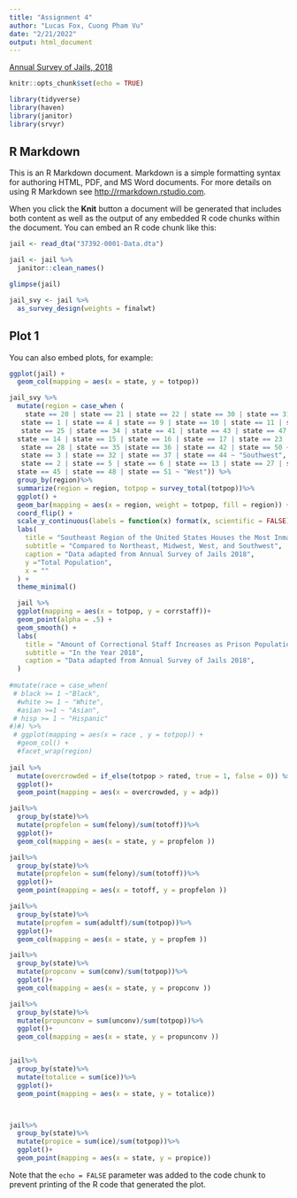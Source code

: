 ```yaml
---
title: "Assignment 4"
author: "Lucas Fox, Cuong Pham Vu"
date: "2/21/2022"
output: html_document
---
```


[Annual Survey of Jails, 2018](https://www.icpsr.umich.edu/web/NACJD/series/7/studies)

```r
knitr::opts_chunk$set(echo = TRUE)

library(tidyverse)
library(haven)
library(janitor)
library(srvyr)


```

## R Markdown

This is an R Markdown document. Markdown is a simple formatting syntax for authoring HTML, PDF, and MS Word documents. For more details on using R Markdown see <http://rmarkdown.rstudio.com>.

When you click the **Knit** button a document will be generated that includes both content as well as the output of any embedded R code chunks within the document. You can embed an R code chunk like this:

```r
jail <- read_dta("37392-0001-Data.dta")

jail <- jail %>%
  janitor::clean_names()

glimpse(jail)

jail_svy <- jail %>%
  as_survey_design(weights = finalwt)
```

## Plot 1

You can also embed plots, for example:

```r
ggplot(jail) +
  geom_col(mapping = aes(x = state, y = totpop))

jail_svy %>%
  mutate(region = case_when (
    state == 20 | state == 21 | state == 22 | state == 30 | state == 31 | state == 33 | state == 39 ~ "Northeast",
   state == 1 | state == 4 | state == 9 | state == 10 | state == 11 | state == 18 | state == 19 |
   state == 25 | state == 34 | state == 41 | state == 43 | state == 47 | state == 49 ~ "Southeast", 
  state == 14 | state == 15 | state == 16 | state == 17 | state == 23 | state == 24 | state == 26 |
   state == 28 | state == 35 |state == 36 | state == 42 | state == 50 ~ "Midwest", 
   state == 3 | state == 32 | state == 37 | state == 44 ~ "Southwest", 
   state == 2 | state == 5 | state == 6 | state == 13 | state == 27 | state == 29 | state == 38 | 
  state == 45 | state == 48 | state == 51 ~ "West")) %>%
  group_by(region)%>%
  summarize(region = region, totpop = survey_total(totpop))%>% 
  ggplot() +
  geom_bar(mapping = aes(x = region, weight = totpop, fill = region)) +
  coord_flip() + 
  scale_y_continuous(labels = function(x) format(x, scientific = FALSE)) +
  labs(
    title = "Southeast Region of the United States Houses the Most Inmates per Region",
    subtitle = "Compared to Northeast, Midwest, West, and Southwest",
    caption = "Data adapted from Annual Survey of Jails 2018",
    y ="Total Population",
    x = ""
  ) +
  theme_minimal()

  jail %>%
  ggplot(mapping = aes(x = totpop, y = corrstaff))+ 
  geom_point(alpha = .5) +
  geom_smooth() + 
  labs(
    title = "Amount of Correctional Staff Increases as Prison Population Increases",
    subtitle = "In the Year 2018",
    caption = "Data adapted from Annual Survey of Jails 2018", 
  )
  
#mutate(race = case_when(
 # black >= 1 ~"Black",
  #white >= 1 ~ "White",
  #asian >=1 ~ "Asian",
 # hisp >= 1 ~ "Hispanic"
#)#) %>%
 # ggplot(mapping = aes(x = race , y = totpop)) +
  #geom_col() +
  #facet_wrap(region)
  
jail %>%
  mutate(overcrowded = if_else(totpop > rated, true = 1, false = 0)) %>%
  ggplot()+
  geom_point(mapping = aes(x = overcrowded, y = adp))

jail%>%
  group_by(state)%>%
  mutate(propfelon = sum(felony)/sum(totoff))%>%
  ggplot()+
  geom_col(mapping = aes(x = state, y = propfelon ))

jail%>%
  group_by(state)%>%
  mutate(propfelon = sum(felony)/sum(totoff))%>%
  ggplot()+
  geom_point(mapping = aes(x = totoff, y = propfelon ))

jail%>%
  group_by(state)%>%
  mutate(propfem = sum(adultf)/sum(totpop))%>%
  ggplot()+
  geom_col(mapping = aes(x = state, y = propfem ))

jail%>%
  group_by(state)%>%
  mutate(propconv = sum(conv)/sum(totpop))%>%
  ggplot()+
  geom_col(mapping = aes(x = state, y = propconv ))

jail%>%
  group_by(state)%>%
  mutate(propunconv = sum(unconv)/sum(totpop))%>%
  ggplot()+
  geom_col(mapping = aes(x = state, y = propunconv ))


jail%>%
  group_by(state)%>%
  mutate(totalice = sum(ice))%>%
  ggplot()+
  geom_point(mapping = aes(x = state, y = totalice))



jail%>%
  group_by(state)%>%
  mutate(propice = sum(ice)/sum(totpop))%>%
  ggplot()+
  geom_point(mapping = aes(x = state, y = propice))
```

Note that the `echo = FALSE` parameter was added to the code chunk to prevent printing of the R code that generated the plot.
